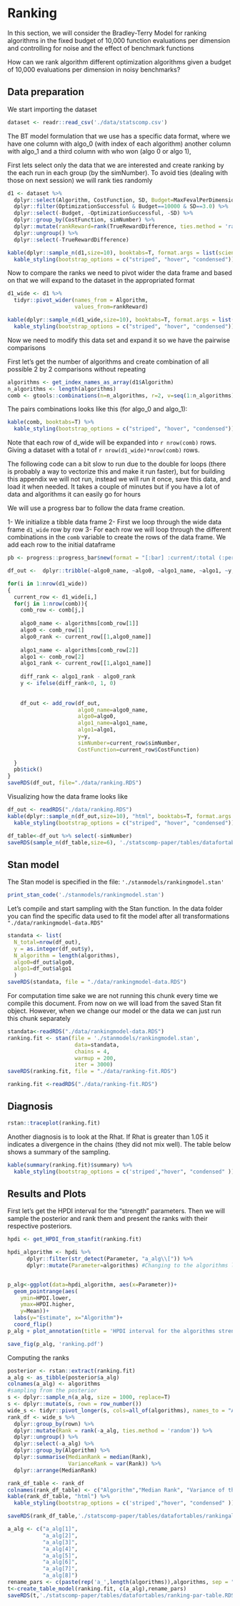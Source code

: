 # Ranking

In this section, we will consider the Bradley-Terry Model for ranking algorithms in the fixed budget of 10,000 function evaluations per dimension and controlling for noise and the effect of benchmark functions

\textbf{RQ: } How can we rank algorithm different optimization algorithms given a budget of 10,000 evaluations per dimension in noisy benchmarks?


## Data preparation

We start importing the dataset

```r
dataset <- readr::read_csv('./data/statscomp.csv')
```

The BT model formulation that we use has a specific data format, where we have one column with algo_0 (with index of each algorithm) another column with algo_1 and a third column with who won (algo 0 or algo 1),

First lets select only the data that we are interested and create ranking by the each run in each group (by the simNumber).
To avoid ties (dealing with those on next session) we will rank ties randomly

```r
d1 <- dataset %>% 
  dplyr::select(Algorithm, CostFunction, SD, Budget=MaxFevalPerDimensions, simNumber, TrueRewardDifference, OptimizationSuccessful) %>% 
  dplyr::filter(OptimizationSuccessful & Budget==10000 & SD==3.0) %>% 
  dplyr::select(-Budget, -OptimizationSuccessful, -SD) %>% 
  dplyr::group_by(CostFunction, simNumber) %>% 
  dplyr::mutate(rankReward=rank(TrueRewardDifference, ties.method = 'random')) %>% 
  dplyr::ungroup() %>% 
  dplyr::select(-TrueRewardDifference)
```

```r
kable(dplyr::sample_n(d1,size=10), booktabs=T, format.args = list(scientific = FALSE), digits = 3) %>% 
  kable_styling(bootstrap_options = c("striped", "hover", "condensed"))
```

Now to compare the ranks we need to pivot wider the data frame and based on that we will expand to the dataset in the appropriated format

```r
d1_wide <- d1 %>% 
  tidyr::pivot_wider(names_from = Algorithm,
                     values_from=rankReward)
```

```r
kable(dplyr::sample_n(d1_wide,size=10), booktabs=T, format.args = list(scientific = FALSE), digits = 3) %>% 
  kable_styling(bootstrap_options = c("striped", "hover", "condensed"))
```

Now we need to modify this data set and expand it so we have the pairwise comparisons

First let's get the number of algorithms and create combination of all possible 2 by 2 comparisons without repeating

```r
algorithms <- get_index_names_as_array(d1$Algorithm)
n_algorithms <- length(algorithms)
comb <- gtools::combinations(n=n_algorithms, r=2, v=seq(1:n_algorithms), repeats.allowed = F)
```

The pairs combinations looks like this (for algo_0 and algo_1):

```r
kable(comb, booktabs=T) %>% 
  kable_styling(bootstrap_options = c("striped", "hover", "condensed"))
```
Note that each row of d_wide will be expanded into `r nrow(comb)` rows. Giving a dataset with a total of `r nrow(d1_wide)*nrow(comb)` rows.

The following code can a bit slow to run due to the double for loops (there is probably a way to vectorize this and make it run faster), but for building this appendix we will not run, instead we will run it once, save this data, and load it when needed. It takes a couple of minutes but if you have a lot of data and algorithms it can easily go for hours

We will use a progress bar to follow the data frame creation.

1- We initialize a tibble data frame
2- First we loop through the wide data frame `d1_wide` row by row
3- For each row we will loop through the different combinations in the `comb` variable to create the rows of the data frame. We add each row to the initial dataframe
```r
pb <- progress::progress_bar$new(format = "[:bar] :current/:total (:percent)", total = nrow(d1_wide))

df_out <-  dplyr::tribble(~algo0_name, ~algo0, ~algo1_name, ~algo1, ~y, ~simNumber, ~CostFunction)

for(i in 1:nrow(d1_wide))
{
  current_row <- d1_wide[i,]
  for(j in 1:nrow(comb)){
    comb_row <- comb[j,]
    
    algo0_name <- algorithms[comb_row[1]]
    algo0 <- comb_row[1]
    algo0_rank <- current_row[[1,algo0_name]]
    
    algo1_name <- algorithms[comb_row[2]]
    algo1 <- comb_row[2]
    algo1_rank <- current_row[[1,algo1_name]]
    
    diff_rank <- algo1_rank - algo0_rank
    y <- ifelse(diff_rank<0, 1, 0) 
    
    
    df_out <- add_row(df_out,
                      algo0_name=algo0_name,
                      algo0=algo0,
                      algo1_name=algo1_name,
                      algo1=algo1,
                      y=y,
                      simNumber=current_row$simNumber,
                      CostFunction=current_row$CostFunction)
    
  }
  pb$tick()
}
saveRDS(df_out, file="./data/ranking.RDS")
```

Visualizing how the data frame looks like
```r
df_out <- readRDS("./data/ranking.RDS")
kable(dplyr::sample_n(df_out,size=10), "html", booktabs=T, format.args = list(scientific = FALSE), digits = 3) %>% 
  kable_styling(bootstrap_options = c("striped", "hover", "condensed"))
```

```r
df_table<-df_out %>% select(-simNumber)
saveRDS(sample_n(df_table,size=6), './statscomp-paper/tables/datafortables/rankingtmodeldata.RDS')
```



## Stan model

The Stan model is specified in the file: `'./stanmodels/rankingmodel.stan'`

```r
print_stan_code('./stanmodels/rankingmodel.stan')
```

Let's compile and start sampling with the Stan function. In the data folder you can find the specific data used to fit the model after all transformations `"./data/rankingmodel-data.RDS"`

```r
standata <- list(
  N_total=nrow(df_out),
  y = as.integer(df_out$y),
  N_algorithm = length(algorithms),
  algo0=df_out$algo0,
  algo1=df_out$algo1
  )
saveRDS(standata, file = "./data/rankingmodel-data.RDS")
```

For computation time sake we are not running this chunk every time we compile this document. From now on we will load from the saved Stan fit object. However, when we change our model or the data we can just run this chunk separately

```r
standata<-readRDS("./data/rankingmodel-data.RDS")
ranking.fit <- stan(file = './stanmodels/rankingmodel.stan',
                     data=standata,
                     chains = 4,
                     warmup = 200,
                     iter = 3000)
saveRDS(ranking.fit, file = "./data/ranking-fit.RDS")
```

```r
ranking.fit <-readRDS("./data/ranking-fit.RDS")
```

## Diagnosis

```r
rstan::traceplot(ranking.fit)
```

Another diagnosis is to look at the Rhat. If Rhat is greater than 1.05 it indicates a divergence in the chains (they did not mix well). The table below shows a summary of the sampling.
```r
kable(summary(ranking.fit)$summary) %>% 
  kable_styling(bootstrap_options = c('striped',"hover", "condensed" ))
```


## Results and Plots

First let's get the HPDI interval for the "strength" parameters. Then we will sample the posterior and rank them and present the ranks with their respective posteriors.

```r
hpdi <- get_HPDI_from_stanfit(ranking.fit)

hpdi_algorithm <- hpdi %>% 
      dplyr::filter(str_detect(Parameter, "a_alg\\[")) %>%
      dplyr::mutate(Parameter=algorithms) #Changing to the algorithms labels


p_alg<-ggplot(data=hpdi_algorithm, aes(x=Parameter))+
  geom_pointrange(aes(
    ymin=HPDI.lower, 
    ymax=HPDI.higher, 
    y=Mean))+
  labs(y="Estimate", x="Algorithm")+
  coord_flip()
p_alg + plot_annotation(title = 'HPDI interval for the algorithms strength')
```
```r
save_fig(p_alg, 'ranking.pdf')
```


Computing the ranks
```r
posterior <- rstan::extract(ranking.fit)
a_alg <- as_tibble(posterior$a_alg)
colnames(a_alg) <- algorithms
#sampling from the posterior
s <- dplyr::sample_n(a_alg, size = 1000, replace=T)
s <- dplyr::mutate(s, rown = row_number())
wide_s <- tidyr::pivot_longer(s, cols=all_of(algorithms), names_to = "Algorithm", values_to = "a_alg")
rank_df <- wide_s %>% 
  dplyr::group_by(rown) %>% 
  dplyr::mutate(Rank = rank(-a_alg, ties.method = 'random')) %>% 
  dplyr::ungroup() %>% 
  dplyr::select(-a_alg) %>% 
  dplyr::group_by(Algorithm) %>% 
  dplyr::summarise(MedianRank = median(Rank),
                   VarianceRank = var(Rank)) %>% 
  dplyr::arrange(MedianRank)
```

```r
rank_df_table <- rank_df
colnames(rank_df_table) <- c("Algorithm","Median Rank", "Variance of the Rank")
kable(rank_df_table, "html") %>% 
  kable_styling(bootstrap_options = c('striped',"hover", "condensed" ))
```

```r
saveRDS(rank_df_table,'./statscomp-paper/tables/datafortables/rankingalgorithmsresults.RDS')
```

```r
a_alg <- c("a_alg[1]",
           "a_alg[2]",
           "a_alg[3]",
           "a_alg[4]",
           "a_alg[5]",
           "a_alg[6]",
           "a_alg[7]",
           "a_alg[8]")
rename_pars <- c(paste(rep('a_',length(algorithms)),algorithms, sep = ""))
t<-create_table_model(ranking.fit, c(a_alg),rename_pars)
saveRDS(t,'./statscomp-paper/tables/datafortables/ranking-par-table.RDS')
```

